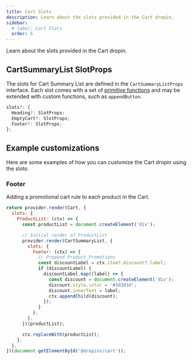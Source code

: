 ```yaml
---
title: Cart Slots
description: Learn about the slots provided in the Cart dropin.
sidebar:
  # label: Cart Slots
  order: 5
---
```


Learn about the slots provided in the Cart dropin.

## CartSummaryList SlotProps

The slots for Cart Summary List are defined in the `CartSummaryListProps` interface. Each slot comes with a set of [primitive functions](/dropins/all/extending/) and may be extended with custom functions, such as `appendButton`.

```typescript
slots?: {
  Heading?: SlotProps;
  EmptyCart?: SlotProps;
  Footer?: SlotProps;
};
```

## Example customizations

Here are some examples of how you can customize the Cart dropin using the slots:

### Footer

Adding a promotional cart rule to each product in the Cart.

```js
return provider.render(Cart, {
  slots: {
    ProductList: (ctx) => {
      const productList = document.createElement('div');

      // Initial render of ProductList
      provider.render(CartSummaryList, {
        slots: {
          Footer: (ctx) => {
            // Prepend Product Promotions
            const discountLabel = ctx.item?.discount?.label;
            if (discountLabel) {
              discountLabel.map((label) => {
                const discount = document.createElement('div');
                discount.style.color = '#3d3d3d';
                discount.innerText = label;
                ctx.appendChild(discount);
              });
            }
          },
        },
      })(productList);

      ctx.replaceWith(productList);
    },
  },
})(document.getElementById('@dropins/cart'));
```
